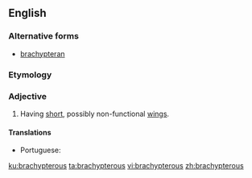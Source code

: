 ==English==

===Alternative forms===
* [[brachypteran]]

===Etymology===
{{confix|brachy|pterous|lang=en}}

===Adjective===
{{en-adj|-}}

# {{label|en|zoology}} Having [[short]], possibly non-functional [[wings]].

====Translations====
{{trans-top|having short wings}}
* Portuguese: {{t|pt|braquíptero}}
{{trans-mid}}
{{trans-bottom}}

[[ku:brachypterous]]
[[ta:brachypterous]]
[[vi:brachypterous]]
[[zh:brachypterous]]